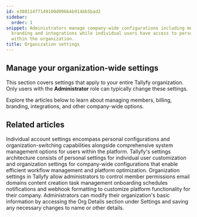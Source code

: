 ```yaml
---
id: e388114f7149100d09664b914bb5bad2
sidebar:
  order: 1
snippet: Administrators manage company-wide configurations including members billing
  branding and integrations while individual users have access to personal settings
  within the organization.
title: Organization settings
---
```


## Manage your organization-wide settings

This section covers settings that apply to your entire Tallyfy organization. Only users with the **Administrator** role can typically change these settings.

Explore the articles below to learn about managing members, billing, branding, integrations, and other company-wide options.


<PageTree />


## Related articles
<CardGrid>
<LinkTitleCard header="<b>Settings > Personal settings</b>" href="/products/pro/settings/personal-settings/" > Individual account settings encompass personal configurations and organization-switching capabilities alongside comprehensive system management options for users within the platform. </LinkTitleCard>
<LinkTitleCard header="<b>Pro > Settings</b>" href="/products/pro/settings/" > Tallyfy's settings architecture consists of personal settings for individual user customization and organization settings for company-wide configurations that enable efficient workflow management and platform optimization. </LinkTitleCard>
<LinkTitleCard header="<b>Org Settings > Organization customization settings</b>" href="/products/pro/settings/org-settings/organization-customization-settings/" > Organization settings in Tallyfy allow administrators to control member permissions email domains content creation task management onboarding schedules notifications and webhook formatting to customize platform functionality for their company. </LinkTitleCard>
<LinkTitleCard header="<b>Org Settings > Update organization details</b>" href="/products/pro/settings/org-settings/how-can-i-update-my-organization-details/" > Administrators can modify their organization's basic information by accessing the Org Details section under Settings and saving any necessary changes to name or other details. </LinkTitleCard>
</CardGrid>